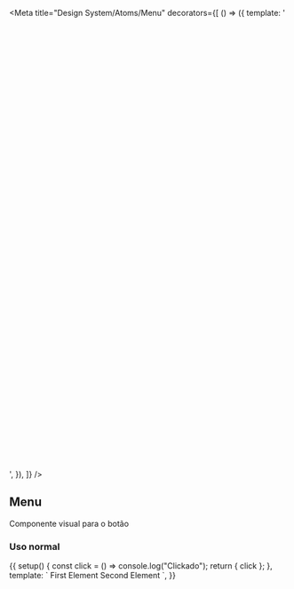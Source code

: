 
<Meta
  title="Design System/Atoms/Menu"
  decorators={[
    () => ({
      template:
        '<div style="min-height: 20vh"><story /></div>',
    }),
  ]}
/>

## Menu

Componente visual para o botão

### Uso normal

<Canvas>
  <Story
    name="Uso normal"
    parameters={{
      layout: "centered",
    }}
  >
    {{
      setup() {
        const click = () => console.log("Clickado");
        return { click };
      },
      template: `<h-menu position="none">
        <template #trigger={handleTrigger}><h-button @click="handleTrigger">Open</h-button></template>
        <h-menu-item @click="click">First Element</h-menu-item> 
        <h-menu-item active>Second Element</h-menu-item>
      </h-menu>`,
    }}
  </Story>
</Canvas>

<ArgsTable of={HMenu} />
